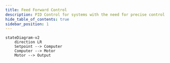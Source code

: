 ```yaml
---
title: Feed Forward Control
description: PID Control for systems with the need for precise control.
hide_table_of_contents: true
sidebar_position: 1
---
```


```mermaid
stateDiagram-v2
    direction LR
    Setpoint --> Computer
    Computer --> Motor
    Motor --> Output
```
